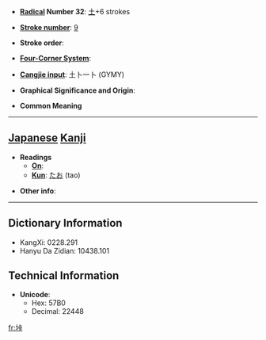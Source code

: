 * '''[[Wiktionary:Chinese radical index| Radical]] Number 32''': [[Wiktionary:Chinese radical index 土|土]]+6 strokes

* '''[[Wiktionary:Chinese total strokes index|Stroke number]]''': [[Wiktionary:Chinese total strokes index 9|9]]

* '''Stroke order''': 

* '''[[Wiktionary:Chinese four corner index|Four-Corner System]]''': 

* '''[[Wiktionary:Chinese Cangjie index|Cangjie input]]''': 土卜一卜 (GYMY)

* '''Graphical Significance and Origin''': 

* '''Common Meaning'''

----

== [[Japanese]] [[Kanji]] ==

* '''Readings'''
** '''[[On]]''': 
** '''[[Kun]]''': [[たお]] (tao)

* '''Other info''':  

----

== Dictionary Information ==

* KangXi: 0228.291
* Hanyu Da Zidian: 10438.101

== Technical Information ==

* '''Unicode''':
** Hex: 57B0
** Decimal: 22448

[[fr:垰]]